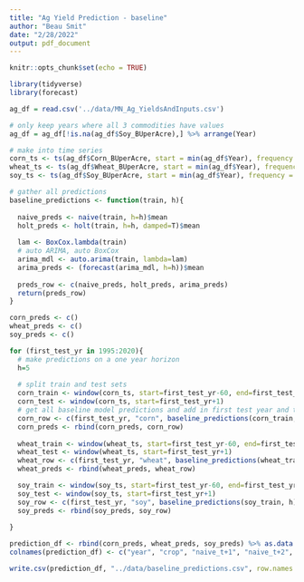 ---
title: "Ag Yield Prediction - baseline"
author: "Beau Smit"
date: "2/28/2022"
output: pdf_document
---

```{r setup, include=FALSE}
knitr::opts_chunk$set(echo = TRUE)
```

```{r}
library(tidyverse)
library(forecast)
```

```{r}
ag_df = read.csv('../data/MN_Ag_YieldsAndInputs.csv')
```

```{r}
# only keep years where all 3 commodities have values
ag_df = ag_df[!is.na(ag_df$Soy_BUperAcre),] %>% arrange(Year)

# make into time series
corn_ts <- ts(ag_df$Corn_BUperAcre, start = min(ag_df$Year), frequency = 1)
wheat_ts <- ts(ag_df$Wheat_BUperAcre, start = min(ag_df$Year), frequency = 1)
soy_ts <- ts(ag_df$Soy_BUperAcre, start = min(ag_df$Year), frequency = 1)
```

```{r}
# gather all predictions
baseline_predictions <- function(train, h){
  
  naive_preds <- naive(train, h=h)$mean
  holt_preds <- holt(train, h=h, damped=T)$mean
  
  lam <- BoxCox.lambda(train)
  # auto ARIMA, auto BoxCox
  arima_mdl <- auto.arima(train, lambda=lam)
  arima_preds <- (forecast(arima_mdl, h=h))$mean
  
  preds_row <- c(naive_preds, holt_preds, arima_preds)
  return(preds_row)
}
```

```{r}
corn_preds <- c()
wheat_preds <- c()
soy_preds <- c()

for (first_test_yr in 1995:2020){
  # make predictions on a one year horizon
  h=5
  
  # split train and test sets
  corn_train <- window(corn_ts, start=first_test_yr-60, end=first_test_yr)
  corn_test <- window(corn_ts, start=first_test_yr+1)
  # get all baseline model predictions and add in first test year and true value
  corn_row <- c(first_test_yr, "corn", baseline_predictions(corn_train, h), corn_test[0:5])
  corn_preds <- rbind(corn_preds, corn_row)
  
  wheat_train <- window(wheat_ts, start=first_test_yr-60, end=first_test_yr)
  wheat_test <- window(wheat_ts, start=first_test_yr+1)
  wheat_row <- c(first_test_yr, "wheat", baseline_predictions(wheat_train, h), wheat_test[0:5])
  wheat_preds <- rbind(wheat_preds, wheat_row)

  soy_train <- window(soy_ts, start=first_test_yr-60, end=first_test_yr)
  soy_test <- window(soy_ts, start=first_test_yr+1)
  soy_row <- c(first_test_yr, "soy", baseline_predictions(soy_train, h), soy_test[0:5])
  soy_preds <- rbind(soy_preds, soy_row)
  
}

prediction_df <- rbind(corn_preds, wheat_preds, soy_preds) %>% as.data.frame()
colnames(prediction_df) <- c("year", "crop", "naive_t+1", "naive_t+2", "naive_t+3", "naive_t+4", "naive_t+5", "holt_t+1", "holt_t+2", "holt_t+3", "holt_t+4", "holt_t+5", "arima_t+1", "arima_t+2", "arima_t+3", "arima_t+4", "arima_t+5", "true_value_t+1", "true_value_t+2", "true_value_t+3", "true_value_t+4", "true_value_t+5")
```

```{r}
write.csv(prediction_df, "../data/baseline_predictions.csv", row.names = FALSE)
```
